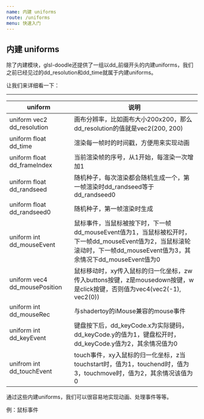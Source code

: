 ```yaml
---
name: 内建 uniforms
route: /uniforms
menu: 快速入门
---
```



<GitHub link="https://github.com/akira-cn/glsl-doodle"/>

<Nav/>


## 内建 uniforms

除了内建模块，glsl-doodle还提供了一组以dd_前缀开头的内建uniforms，我们之前已经见过的dd_resolution和dd_time就属于内建uniforms。

让我们来详细看一下：

---

| uniform | 说明 |
| --- | --- |
| uniform vec2 dd_resolution | 画布分辨率，比如画布大小200x200，那么dd_resolution的值就是vec2(200, 200) |
| uniform float dd_time | 渲染每一帧时的时间戳，方便用来实现动画 |
| uniform float dd_frameIndex | 当前渲染帧的序号，从1开始，每渲染一次增加1 |
| uniform float dd_randseed | 随机种子，每次渲染都会随机生成一个，第一帧渲染时dd_randseed等于dd_randseed0 |
| uniform float dd_randseed0 | 随机种子，第一帧渲染时生成 |
| uniform int dd_mouseEvent | 鼠标事件，当鼠标被按下时，下一帧dd_mouseEvent值为1，当鼠标被松开时，下一帧dd_mouseEvent值为2，当鼠标滚轮滚动时，下一帧dd_mouseEvent值为3，其余情况下dd_mouseEvent值为0 |
| uniform vec4 dd_mousePosition | 鼠标移动时，xy传入鼠标的归一化坐标，zw传入buttons按键，z是mousedown按键，w是click按键，否则值为vec4(vec2(-1), vec2(0)) |
| uniform int dd_mouseRec | 与shadertoy的iMouse兼容的mouse事件 |
| uniform int dd_keyEvent | 键盘按下后，dd_keyCode.x为实际键码，dd_keyCode.y的值为1，键盘松开时，dd_keyCode.y值为2，其余情况值为0 |
| unifrom int dd_touchEvent | touch事件，xy入鼠标的归一化坐标，z当touchstart时，值为1，touchend时，值为3，touchmove时，值为2，其余情况该值为0 |

通过这些内建uniforms，我们可以很容易地实现动画、处理事件等等。

例：鼠标事件

<DemoGround demoId="docs/mouse" height="396"></DemoGround>

